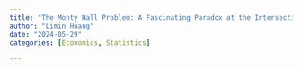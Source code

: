 ```yaml
---
title: "The Monty Hall Problem: A Fascinating Paradox at the Intersection of Behavioural Economics and Bayesian Statistics"
author: "Limin Huang"
date: "2024-05-29"
categories: [Economics, Statistics]

---
```


\documentclass[twoside]{article}
\usepackage{amsmath, amsfonts, amssymb}
\usepackage{lmodern}
\usepackage{geometry}
\usepackage{fancyhdr}
\usepackage{hyperref}
\usepackage{microtype}
\usepackage{forest}

\geometry{a4paper, margin=1in}
\hypersetup{
    colorlinks=true,
    linkcolor=blue,
    urlcolor=blue,
    citecolor=blue
}
\pagestyle{fancy}
\fancyhf{}
\fancyhead[LE,RO]{\thepage}
\fancyhead[LO]{The Monty Hall Problem}
\fancyhead[RE]{Behavioural Economics and Bayesian Statistics}

\title{The Monty Hall Problem: A Fascinating Paradox at the Intersection of Behavioural Economics and Bayesian Statistics}
\author{Limin Huang\\\href{mailto:lh778@cam.ac.uk}{lh778@cam.ac.uk}}
\date{\today}

\begin{document}

\maketitle

\section*{Introduction}
The Monty Hall problem, based on the classic game show \emph{Let's Make a Deal}, is a captivating brain teaser that has perplexed people for decades. The problem goes like this: a contestant faces three doors, behind one of which is a car, and two goats are behind the other two doors. The contestant picks a door, say Door 1. The host (who knows what is behind each door) opens another door, say Door 3, revealing a goat. The host then asks the contestant if they want to switch to Door 2. Should the contestant switch? \cite{selvin1975}

Intuitively, most people think the odds are 50-50 at this point, so switching has no advantage. However, this is where the paradox lies. The correct strategy is always to switch doors, as it doubles the chances of winning from $\frac{1}{3}$ to $\frac{2}{3}$ \cite{vossavant1990}. This counterintuitive solution has stumped many, including renowned mathematician Paul Erdős \cite{vazsonyi1999}.

\section*{Behavioural Economics Perspective}
From a behavioural economics perspective, the Monty Hall problem highlights several cognitive biases that influence decision-making. One such bias is the illusion of control, where people tend to overestimate their ability to control or influence outcomes \cite{langer1975}. In this case, contestants may feel that their initial choice is more likely to be correct, even though the probability has not changed. Another relevant bias is the sunk cost fallacy, where people are reluctant to abandon a choice they've already made, even if switching would be advantageous \cite{arkesblumer1985}.

\section*{Bayesian Statistics Perspective}
Interestingly, the Monty Hall problem can be elegantly explained using Bayesian statistics. Bayes' theorem is a mathematical formula that describes how to update probabilities based on new evidence \cite{bayesprice1763}. In the context of the Monty Hall problem, let us define three events:

\begin{itemize}
    \item $A$: The car is behind Door 1
    \item $B$: The car is behind Door 2
    \item $C$: Host opens Door 3
\end{itemize}

Using Bayes' theorem, we can calculate the probability of the car being behind Door 2, given that the host opened Door 3:

\begin{equation}
P(B \mid C) = \frac{P(C \mid B) \cdot P(B)}{P(C)}
\label{eq:bayes}
\end{equation}

We know that:
\begin{align*}
P(B) &= \frac{1}{3} \quad \text{(initial probability of car being behind Door 2)} \\
P(C \mid B) &= 1 \quad \text{(the host must open Door 3 if the car is behind Door 2)} \\
P(C) &= \frac{1}{3} \cdot \frac{1}{2} + \frac{1}{3} \cdot 0 + \frac{1}{3} \cdot 1 = \frac{1}{2} \quad \text{(probability of host opening Door 3)}
\end{align*}

To clarify the calculation of $P(C)$, let us consider all possible scenarios where the host opens Door 3\footnote{The probability of ``Host opens 3 \(|\) Car@1" is \(\frac{1}{2}\) because the host can randomly choose between Door 2 and Door 3, but not door 1 (since they know the car is behind door 1). A similar argument applies to the probability ``Host opens 3 \(|\) Car@2" and the probability of ``Host opens 3 \(|\) Car@3".}:
\[
\begin{aligned}
P(\text{Car@1 and Host opens 3}) &= P(\text{Car@1}) \times P(\text{Host opens 3} \mid \text{Car@1}) = \frac{1}{3} \times \frac{1}{2} = \frac{1}{6} \\
P(\text{Car@2 and Host opens 3}) &= P(\text{Car@2}) \times P(\text{Host opens 3} \mid \text{Car@2}) = \frac{1}{3} \times 1 = \frac{1}{3} \\
P(\text{Car@3 and Host opens 3}) &= P(\text{Car@3}) \times P(\text{Host opens 3} \mid \text{Car@3}) = \frac{1}{3} \times 0 = 0
\end{aligned}
\]


Summing these probabilities:
\[
P(C) = \frac{1}{6} + \frac{1}{3} + 0 = \frac{1}{2}
\]
Plugging the values into Equation \ref{eq:bayes}:
\[
P(B \mid C) = \frac{1 \cdot \frac{1}{3}}{\frac{1}{2}} = \frac{2}{3}
\]
This calculation confirms that switching doors yields a $\frac{2}{3}$ probability of winning \cite{gill2002}.

\section*{Visualisation of the Monty Hall Problem}
Another intuitive way to understand the Monty Hall problem is through a probability tree diagram. The diagrams below illustrate the possible outcomes and their probabilities for the case when the car is behind door 1 \footnote{Similar diagrams can be drawn for the cases where the car is behind door 2 or door 3.}:

\[
P(\text{prize} \mid \text{switch}) = \frac{2}{3}
\]

\begin{forest}
for tree={
    grow=south,
    draw,
    align=center,
    child anchor=north,
    anchor=north,
    l sep+=10pt,
    edge={->, thick},
    font=\sffamily
}
[Car in door 1
    [Contestant chooses door 1
        [Host opens door 2 or 3
            [Contestant switches to door 3 or 2
                [No prize]
            ]
        ]
    ]
    [Contestant chooses door 2
        [Host opens door 3
            [Contestant switches to door 1
                [Prize]
            ]
        ]
    ]
    [Contestant chooses door 3
        [Host opens door 2
            [Contestant switches to door 1
                [Prize]
            ]
        ]
    ]
]
\end{forest}

\begin{center}
    \textbf{Figure 1: Probability Tree Diagram - Switching} \footnote{The two diagrams are from discussions with Daniel Wells.}
\end{center}

\newpage

\[
P(\text{prize} \mid \text{not switch}) = \frac{1}{3}
\]

\begin{forest}
for tree={
    grow=south,
    draw,
    align=center,
    child anchor=north,
    anchor=north,
    l sep+=10pt,
    edge={->, thick},
    font=\sffamily
}
[Car in door 1
    [Contestant chooses door 1
        [Host opens door 2 or 3
            [Contestant sticks with door 1
                [Prize]
            ]
        ]
    ]
    [Contestant chooses door 2
        [Host opens door 3
            [Contestant sticks with door 2
                [No prize]
            ]
        ]
    ]
    [Contestant chooses door 3
        [Host opens door 2
            [Contestant sticks with door 3
                [No prize]
            ]
        ]
    ]
]
\end{forest}

\begin{center}
    \textbf{Figure 2: Probability Tree Diagram - Not Switching}
\end{center}

\section*{Conclusion}
The Monty Hall problem offers valuable insights for behavioural economists. It demonstrates how our intuitive judgments can lead us astray and highlights the importance of rigorous statistical thinking in decision-making \cite{kahnemantversky1979}. By understanding the cognitive biases at play and applying tools like Bayes' theorem, we can make more informed and rational choices.

\begin{thebibliography}{99}
\bibitem{arkesblumer1985} Arkes, H. R., \& Blumer, C. (1985). The psychology of sunk cost. \emph{Organizational Behavior and Human Decision Processes}, \textbf{35}(1), 124-140.
\bibitem{bayesprice1763} Bayes, T., \& Price, R. (1763). An essay towards solving a problem in the doctrine of chances. \emph{Philosophical Transactions of the Royal Society of London}, \textbf{53}, 370-418.
\bibitem{burnswieth2004} Burns, B. D., \& Wieth, M. (2004). The collider principle in causal reasoning: Why the Monty Hall dilemma is so hard. \emph{Journal of Experimental Psychology: General}, \textbf{133}(3), 434-449.
\bibitem{francowatkinsderks2010} Franco-Watkins, A. M., \& Derks, P. L. (2010). Reasoning in the Monty Hall problem: Examining choice behaviour and probability judgements. \emph{Thinking \& Reasoning}, \textbf{16}(1), 1-17.
\bibitem{gill2002} Gill, J. (2002). \emph{Bayesian methods: A social and behavioural sciences approach}. Chapman and Hall/CRC.
\bibitem{kahnemantversky1979} Kahneman, D., \& Tversky, A. (1979). Prospect theory: An analysis of decision under risk. \emph{Econometrica}, \textbf{47}(2), 263-291.
\bibitem{langer1975} Langer, E. J. (1975). The illusion of control. \emph{Journal of Personality and Social Psychology}, \textbf{32}(2), 311-328.
\bibitem{selvin1975} Selvin, S. (1975). A problem in probability. \emph{The American Statistician}, \textbf{29}(1), 67.
\bibitem{tenenbaumetal2011} Tenenbaum, J. B., Kemp, C., Griffiths, T. L., \& Goodman, N. D. (2011). How to grow a mind: Statistics, structure, and abstraction. \emph{Science}, \textbf{331}(6022), 1279-1285.
\bibitem{vazsonyi1999} Vazsonyi, A. (1999). Which door has the Cadillac? \emph{Decision Line}, \textbf{30}(1), 17-19.
\bibitem{vossavant1990} vos Savant, M. (1990). \emph{Ask Marilyn}. \emph{Parade Magazine}, \textbf{15}, 12.
\end{thebibliography}

\end{document}

